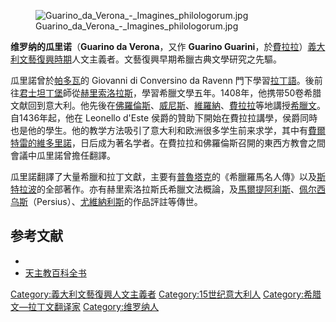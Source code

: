 [[File:Guarino_da_Verona_-_Imagines_philologorum.jpg|thumb]]

'''维罗纳的瓜里诺'''（'''Guarino da Verona'''，又作 '''Guarino Guarini'''，{{bd|1370年|於[[维罗纳|维罗纳]]|1460年|12月14日|catIdx=G}}於[[費拉拉|費拉拉]]）[[義大利文藝復興時期|義大利文藝復興時期]]人文主義者。文藝復興早期希臘古典文學研究之先驅。

瓜里諾曾於[[帕多瓦|帕多瓦]]的 Giovanni di Conversino da Ravenn 門下學習[[拉丁語|拉丁語]]。後前往[[君士坦丁堡|君士坦丁堡]]師從[[赫里索洛拉斯|赫里索洛拉斯]]，學習希臘文學五年。1408年，他携带50卷希腊文献回到意大利。他先後在[[佛羅倫斯|佛羅倫斯]]、[[威尼斯|威尼斯]]、[[維羅納|維羅納]]、[[費拉拉|費拉拉]]等地講授[[希臘文|希臘文]]。自1436年起，他在 Leonello d'Este 侯爵的贊助下開始在費拉拉講學，侯爵同時也是他的學生。他的教学方法吸引了意大利和欧洲很多学生前来求学，其中有[[費爾特雷的維多里諾|費爾特雷的維多里諾]]，日后成为著名学者。在費拉拉和佛羅倫斯召開的東西方教會之間會議中瓜里諾曾擔任翻譯。

瓜里諾翻譯了大量希臘和拉丁文獻，主要有[[普魯塔克|普魯塔克]]的《希臘羅馬名人傳》以及[[斯特拉波|斯特拉波]]的全部著作。亦有赫里索洛拉斯氏希臘文法概論，及[[馬爾提阿利斯|馬爾提阿利斯]]、[[佩尔西乌斯|佩尔西乌斯]]（Persius）、[[尤維納利斯|尤維納利斯]]的作品評註等傳世。

==参考文献==
*{{1911}}
*[http://www.newadvent.org/cathen/07053a.htm 天主教百科全书] {{Wayback|url=http://www.newadvent.org/cathen/07053a.htm |date=20200927185819 }}
{{Authority control}}
[[Category:義大利文藝復興人文主義者|Category:義大利文藝復興人文主義者]]
[[Category:15世纪意大利人|Category:15世纪意大利人]]
[[Category:希腊文—拉丁文翻译家|Category:希腊文—拉丁文翻译家]]
[[Category:维罗纳人|Category:维罗纳人]]